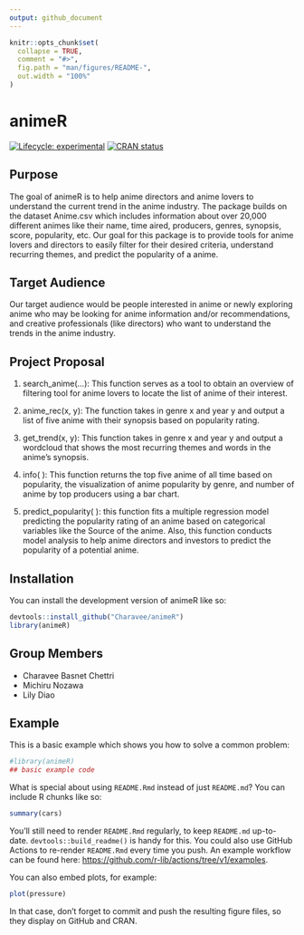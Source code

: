 ```yaml
---
output: github_document
---
```


<!-- README.md is generated from README.Rmd. Please edit that file -->

```r
knitr::opts_chunk$set(
  collapse = TRUE,
  comment = "#>",
  fig.path = "man/figures/README-",
  out.width = "100%"
)
```

# animeR

<!-- badges: start -->
[![Lifecycle: experimental](https://img.shields.io/badge/lifecycle-experimental-orange.svg)](https://lifecycle.r-lib.org/articles/stages.html#experimental)
[![CRAN status](https://www.r-pkg.org/badges/version/animeR)](https://CRAN.R-project.org/package=animeR)
<!-- badges: end -->

## Purpose 

The goal of animeR is to help anime directors and anime lovers to understand the current trend in the anime industry. The package builds on the dataset Anime.csv which includes information about over 20,000 different animes like their name, time aired, producers, genres, synopsis, score, popularity, etc. Our goal for this package is to provide tools for anime lovers and directors to easily filter for their desired criteria, understand recurring themes, and predict the popularity of a anime.

## Target Audience

Our target audience would be people interested in anime or newly exploring anime who may be looking for anime information and/or recommendations, and creative professionals (like directors) who want to understand the trends in the anime industry.

## Project Proposal

1) search_anime(...): This function serves as a tool to obtain an overview of  filtering tool for anime lovers to locate the list of anime of their interest. 

2) anime_rec(x, y):  The function takes in genre x and year y and output a list of five anime with their synopsis based on popularity rating.

3) get_trend(x, y): This function takes in genre x and year y and output a wordcloud that shows the most recurring themes and words in the anime’s synopsis. 

4) info( ): This function returns the top five anime of all time based on popularity, the visualization of anime popularity by genre, and number of anime by top producers using a bar chart. 

5) predict_popularity( ): this function fits a multiple regression model predicting the popularity rating of an anime based on categorical variables like the Source of the anime. Also, this function conducts model analysis to help anime directors and investors to predict the popularity of a potential anime. 

## Installation

You can install the development version of animeR like so:

``` r
devtools::install_github("Charavee/animeR")
library(animeR)
```

## Group Members 

- Charavee Basnet Chettri 
- Michiru Nozawa
- Lily Diao

## Example

This is a basic example which shows you how to solve a common problem:

```r
#library(animeR)
## basic example code
```

What is special about using `README.Rmd` instead of just `README.md`? You can include R chunks like so:

```r
summary(cars)
```

You'll still need to render `README.Rmd` regularly, to keep `README.md` up-to-date. `devtools::build_readme()` is handy for this. You could also use GitHub Actions to re-render `README.Rmd` every time you push. An example workflow can be found here: <https://github.com/r-lib/actions/tree/v1/examples>.

You can also embed plots, for example:

```r
plot(pressure)
```

In that case, don't forget to commit and push the resulting figure files, so they display on GitHub and CRAN.
